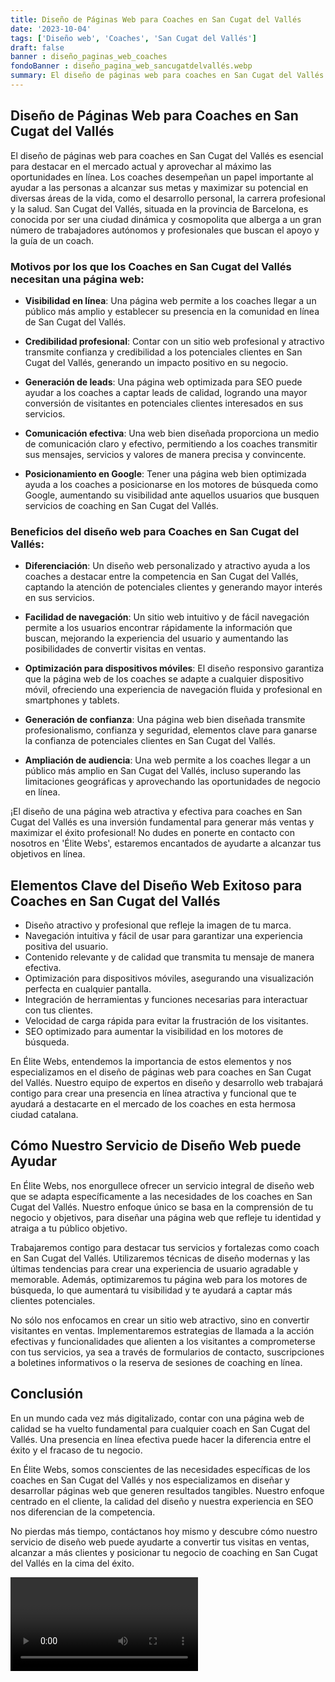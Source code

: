 ```yaml
---
title: Diseño de Páginas Web para Coaches en San Cugat del Vallés
date: '2023-10-04'
tags: ['Diseño web', 'Coaches', 'San Cugat del Vallés']
draft: false
banner : diseño_paginas_web_coaches
fondoBanner : diseño_pagina_web_sancugatdelvallés.webp
summary: El diseño de páginas web para coaches en San Cugat del Vallés es esencial para destacar en el mercado actual y aprovechar al máximo las oportunidades en línea. Los coaches desempeñan un papel importante al ayudar a las personas a alcanzar sus metas y maximizar su potencial en diversas áreas de la vida, como el desarrollo personal, la carrera profesional y la salud. San Cugat del Vallés, situada en la provincia de Barcelona, es conocida por ser una ciudad dinámica y cosmopolita que alberga a un gran número de trabajadores autónomos y profesionales que buscan el apoyo y la guía de un coach.
---
```


## Diseño de Páginas Web para Coaches en San Cugat del Vallés

El diseño de páginas web para coaches en San Cugat del Vallés es esencial para destacar en el mercado actual y aprovechar al máximo las oportunidades en línea. Los coaches desempeñan un papel importante al ayudar a las personas a alcanzar sus metas y maximizar su potencial en diversas áreas de la vida, como el desarrollo personal, la carrera profesional y la salud. San Cugat del Vallés, situada en la provincia de Barcelona, es conocida por ser una ciudad dinámica y cosmopolita que alberga a un gran número de trabajadores autónomos y profesionales que buscan el apoyo y la guía de un coach.

### Motivos por los que los Coaches en San Cugat del Vallés necesitan una página web:

- **Visibilidad en línea**: Una página web permite a los coaches llegar a un público más amplio y establecer su presencia en la comunidad en línea de San Cugat del Vallés.

- **Credibilidad profesional**: Contar con un sitio web profesional y atractivo transmite confianza y credibilidad a los potenciales clientes en San Cugat del Vallés, generando un impacto positivo en su negocio.

- **Generación de leads**: Una página web optimizada para SEO puede ayudar a los coaches a captar leads de calidad, logrando una mayor conversión de visitantes en potenciales clientes interesados en sus servicios.

- **Comunicación efectiva**: Una web bien diseñada proporciona un medio de comunicación claro y efectivo, permitiendo a los coaches transmitir sus mensajes, servicios y valores de manera precisa y convincente.

- **Posicionamiento en Google**: Tener una página web bien optimizada ayuda a los coaches a posicionarse en los motores de búsqueda como Google, aumentando su visibilidad ante aquellos usuarios que busquen servicios de coaching en San Cugat del Vallés.

### Beneficios del diseño web para Coaches en San Cugat del Vallés:

- **Diferenciación**: Un diseño web personalizado y atractivo ayuda a los coaches a destacar entre la competencia en San Cugat del Vallés, captando la atención de potenciales clientes y generando mayor interés en sus servicios.

- **Facilidad de navegación**: Un sitio web intuitivo y de fácil navegación permite a los usuarios encontrar rápidamente la información que buscan, mejorando la experiencia del usuario y aumentando las posibilidades de convertir visitas en ventas.

- **Optimización para dispositivos móviles**: El diseño responsivo garantiza que la página web de los coaches se adapte a cualquier dispositivo móvil, ofreciendo una experiencia de navegación fluida y profesional en smartphones y tablets.

- **Generación de confianza**: Una página web bien diseñada transmite profesionalismo, confianza y seguridad, elementos clave para ganarse la confianza de potenciales clientes en San Cugat del Vallés.

- **Ampliación de audiencia**: Una web permite a los coaches llegar a un público más amplio en San Cugat del Vallés, incluso superando las limitaciones geográficas y aprovechando las oportunidades de negocio en línea.

¡El diseño de una página web atractiva y efectiva para coaches en San Cugat del Vallés es una inversión fundamental para generar más ventas y maximizar el éxito profesional! No dudes en ponerte en contacto con nosotros en 'Élite Webs', estaremos encantados de ayudarte a alcanzar tus objetivos en línea.

<GifSeo />

<Cta />

## Elementos Clave del Diseño Web Exitoso para Coaches en San Cugat del Vallés

- Diseño atractivo y profesional que refleje la imagen de tu marca.
- Navegación intuitiva y fácil de usar para garantizar una experiencia positiva del usuario.
- Contenido relevante y de calidad que transmita tu mensaje de manera efectiva.
- Optimización para dispositivos móviles, asegurando una visualización perfecta en cualquier pantalla.
- Integración de herramientas y funciones necesarias para interactuar con tus clientes.
- Velocidad de carga rápida para evitar la frustración de los visitantes.
- SEO optimizado para aumentar la visibilidad en los motores de búsqueda.

En Élite Webs, entendemos la importancia de estos elementos y nos especializamos en el diseño de páginas web para coaches en San Cugat del Vallés. Nuestro equipo de expertos en diseño y desarrollo web trabajará contigo para crear una presencia en línea atractiva y funcional que te ayudará a destacarte en el mercado de los coaches en esta hermosa ciudad catalana.

## Cómo Nuestro Servicio de Diseño Web puede Ayudar

En Élite Webs, nos enorgullece ofrecer un servicio integral de diseño web que se adapta específicamente a las necesidades de los coaches en San Cugat del Vallés. Nuestro enfoque único se basa en la comprensión de tu negocio y objetivos, para diseñar una página web que refleje tu identidad y atraiga a tu público objetivo.

Trabajaremos contigo para destacar tus servicios y fortalezas como coach en San Cugat del Vallés. Utilizaremos técnicas de diseño modernas y las últimas tendencias para crear una experiencia de usuario agradable y memorable. Además, optimizaremos tu página web para los motores de búsqueda, lo que aumentará tu visibilidad y te ayudará a captar más clientes potenciales.

No sólo nos enfocamos en crear un sitio web atractivo, sino en convertir visitantes en ventas. Implementaremos estrategias de llamada a la acción efectivas y funcionalidades que alienten a los visitantes a comprometerse con tus servicios, ya sea a través de formularios de contacto, suscripciones a boletines informativos o la reserva de sesiones de coaching en línea.

## Conclusión

En un mundo cada vez más digitalizado, contar con una página web de calidad se ha vuelto fundamental para cualquier coach en San Cugat del Vallés. Una presencia en línea efectiva puede hacer la diferencia entre el éxito y el fracaso de tu negocio.

En Élite Webs, somos conscientes de las necesidades específicas de los coaches en San Cugat del Vallés y nos especializamos en diseñar y desarrollar páginas web que generen resultados tangibles. Nuestro enfoque centrado en el cliente, la calidad del diseño y nuestra experiencia en SEO nos diferencian de la competencia.

No pierdas más tiempo, contáctanos hoy mismo y descubre cómo nuestro servicio de diseño web puede ayudarte a convertir tus visitas en ventas, alcanzar a más clientes y posicionar tu negocio de coaching en San Cugat del Vallés en la cima del éxito.

<Video />

<CtaBot job='Coaches' city='San Cugat del Vallés'/>

<Gmaps query='San Cugat del Vallés+españa+maps' />